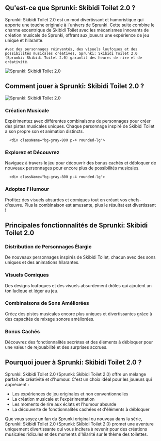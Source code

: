 ## Qu'est-ce que Sprunki: Skibidi Toilet 2.0 ?

<div className="flex flex-col md:flex-row items-center gap-8">
  <div className="w-full md:w-1/2 text-xl">
Sprunki: Skibidi Toilet 2.0 est un mod divertissant et humoristique qui apporte une touche originale à l'univers de Sprunki. Cette suite combine le charme excentrique de Skibidi Toilet avec les mécanismes innovants de création musicale de Sprunki, offrant aux joueurs une expérience de jeu unique et hilarante.

    Avec des personnages réinventés, des visuels loufoques et des possibilités musicales créatives, Sprunki: Skibidi Toilet 2.0 (Sprunki: Skibidi Toilet 2.0) garantit des heures de rire et de créativité.
</div>
  <div className="w-full md:w-1/2 flex justify-center items-center">
<img 
      src="https://sprunkiretake.fun/games/sprunki-skibidi-toilet-2-0/game_screenshot.webp" 
      alt="Sprunki: Skibidi Toilet 2.0" 
      className="w-4/5 h-auto"
    />
</div>
</div>

## Comment jouer à Sprunki: Skibidi Toilet 2.0 ?

<div className="flex flex-col md:flex-row items-center gap-8">
  <div className="w-full md:w-1/2">
<img 
      src="https://sprunkiretake.fun/games/sprunki-skibidi-toilet-2-0/game_screenshot.webp" 
      alt="Sprunki: Skibidi Toilet 2.0" 
      className="w-4/5 h-auto mx-auto"
    />
</div>
  <div className="w-full md:w-1/2">
    <div className="grid grid-cols-1 gap-4 mt-0">
      <div className="bg-gray-800 p-4 rounded-lg">
<h3 className="text-green-400 font-bold mb-2">Création Musicale</h3>
        <p className="text-gray-300">
          Expérimentez avec différentes combinaisons de personnages pour créer des pistes musicales uniques. Chaque personnage inspiré de Skibidi Toilet a son propre son et animation distincts.
        </p>
</div>

      <div className="bg-gray-800 p-4 rounded-lg">
<h3 className="text-green-400 font-bold mb-2">Explorez et Découvrez</h3>
        <p className="text-gray-300">Naviguez à travers le jeu pour découvrir des bonus cachés et débloquer de nouveaux personnages pour encore plus de possibilités musicales.</p>
</div>

      <div className="bg-gray-800 p-4 rounded-lg">
<h3 className="text-green-400 font-bold mb-2">Adoptez l'Humour</h3>
        <p className="text-gray-300">Profitez des visuels absurdes et comiques tout en créant vos chefs-d'œuvre. Plus la combinaison est amusante, plus le résultat est divertissant !</p>
</div>
    </div>
  </div>
</div>

## Principales fonctionnalités de Sprunki: Skibidi Toilet 2.0

<div className="grid grid-cols-1 md:grid-cols-2 gap-4">
  <div className="bg-gray-800 p-4 rounded-lg">
<h3 className="text-green-400 font-bold mb-2">Distribution de Personnages Élargie</h3>
    <p className="text-gray-300">De nouveaux personnages inspirés de Skibidi Toilet, chacun avec des sons uniques et des animations hilarantes.</p>
</div>

  <div className="bg-gray-800 p-4 rounded-lg">
<h3 className="text-green-400 font-bold mb-2">Visuels Comiques</h3>
    <p className="text-gray-300">Des designs loufoques et des visuels absurdement drôles qui ajoutent un ton ludique et léger au jeu.</p>
</div>

  <div className="bg-gray-800 p-4 rounded-lg">
<h3 className="text-green-400 font-bold mb-2">Combinaisons de Sons Améliorées</h3>
    <p className="text-gray-300">Créez des pistes musicales encore plus uniques et divertissantes grâce à des capacités de mixage sonore améliorées.</p>
</div>

  <div className="bg-gray-800 p-4 rounded-lg">
<h3 className="text-green-400 font-bold mb-2">Bonus Cachés</h3>
    <p className="text-gray-300">Découvrez des fonctionnalités secrètes et des éléments à débloquer pour une valeur de rejouabilité et des surprises accrues.</p>
</div>
</div>

## Pourquoi jouer à Sprunki: Skibidi Toilet 2.0 ?

Sprunki: Skibidi Toilet 2.0 (Sprunki: Skibidi Toilet 2.0) offre un mélange parfait de créativité et d'humour. C'est un choix idéal pour les joueurs qui apprécient :

- Les expériences de jeu originales et non conventionnelles
- La création musicale et l'expérimentation
- Les moments de rire aux éclats et l'humour absurde
- La découverte de fonctionnalités cachées et d'éléments à débloquer

Que vous soyez un fan du Sprunki original ou nouveau dans la série, Sprunki: Skibidi Toilet 2.0 (Sprunki: Skibidi Toilet 2.0) promet une aventure uniquement divertissante qui vous incitera à revenir pour des créations musicales ridicules et des moments d'hilarité sur le thème des toilettes.